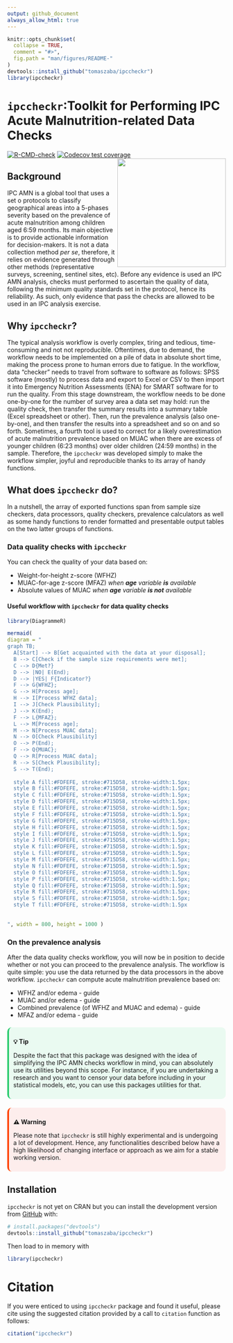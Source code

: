```yaml
---
output: github_document
always_allow_html: true
---
```


<!-- README.md is generated from README.Rmd. Please edit that file -->

```r
knitr::opts_chunk$set(
  collapse = TRUE,
  comment = "#>",
  fig.path = "man/figures/README-"
)
devtools::install_github("tomaszaba/ipccheckr")
library(ipccheckr)
```

# `ipccheckr`:Toolkit for Performing IPC Acute Malnutrition-related Data Checks

<!-- badges: start -->
[![R-CMD-check](https://github.com/tomaszaba/ipccheckr/actions/workflows/R-CMD-check.yaml/badge.svg)](https://github.com/tomaszaba/ipccheckr/actions/workflows/R-CMD-check.yaml)
[![Codecov test coverage](https://codecov.io/gh/tomaszaba/ipccheckr/branch/main/graph/badge.svg)](https://app.codecov.io/gh/tomaszaba/ipccheckr?branch=main)
<!-- badges: end -->
<img src="man/figures/logo.png" align="right" height="250" alt="" />

## Background

IPC AMN is a global tool that uses a set o protocols to classify geographical areas into a 5-phases severity based on the prevalence of acute malnutrition among children aged 6:59 months. Its main objective is to provide actionable information for decision-makers. It is not a data collection method _per se_, therefore, it relies on evidence generated through other methods (representative surveys, screening, sentinel sites, etc). Before any evidence is used an IPC AMN analysis, checks must performed to ascertain the quality of data, following the minimum quality standards set in the protocol, hence its reliability. As such, only evidence that pass the checks are allowed to be used in an IPC analysis exercise.

## Why `ipccheckr`?

The typical analysis workflow is overly complex, tiring and tedious, time-consuming and not not reproducible. Oftentimes, due to demand, the workflow needs to be implemented on a pile of data in absolute short time, making the process prone to human errors due to fatigue. In the workflow, data “checker” needs to travel from software to software as follows: SPSS software (mostly) to process data and export to Excel or CSV to then import it into Emergency Nutrition Assessments (ENA) for SMART software for to run the quality. From this stage downstream, the workflow needs to be done one-by-one for the number of survey area a data set may hold: run the quality check, then transfer the summary results into a summary table (Excel spreadsheet or other). Then, run the prevalence analysis (also one-by-one), and then transfer the results into a spreadsheet and so on and so forth. Sometimes, a fourth tool is used to correct for a likely overestimation of acute malnutrition prevalence based on MUAC when there are excess of younger children (6:23 months) over older children (24:59 months) in the sample. Therefore, the `ipccheckr` was developed simply to make the workflow simpler, joyful and reproducible thanks to its array of handy functions.

## What does `ipccheckr` do?

In a nutshell, the array of exported functions span from sample size checkers, data processors, quality checkers, prevalence calculators as well as some handy functions to render formatted and presentable output tables on the two latter groups of functions.

### Data quality checks with `ipccheckr`

You can check the quality of your data based on: 

  + Weight-for-height z-score (WFHZ) 
  + MUAC-for-age z-score (MFAZ) _when **age** variable **is** available_ 
  + Absolute values of MUAC _when **age** variable **is not** available_ 

#### Useful workflow with `ipccheckr` for data quality checks
```r
library(DiagrammeR)

mermaid(
diagram = "
graph TB;
  A[Start] --> B[Get acquainted with the data at your disposal];
  B --> C[Check if the sample size requirements were met];
  C --> D{Met?}
  D --> |NO| E(End);
  D --> |YES| F{Indicator?}
  F --> G{WFHZ};
  G --> H[Process age];
  H --> I[Process WFHZ data];
  I --> J[Check Plausibility];
  J --> K(End);
  F --> L{MFAZ};
  L --> M[Process age];
  M --> N[Process MUAC data];
  N --> O[Check Plausibility]
  O --> P(End);
  F --> Q{MUAC};
  Q --> R[Process MUAC data];
  R --> S[Check Plausibility];
  S --> T(End);
  
  style A fill:#FDFEFE, stroke:#715D58, stroke-width:1.5px;
  style B fill:#FDFEFE, stroke:#715D58, stroke-width:1.5px;
  style C fill:#FDFEFE, stroke:#715D58, stroke-width:1.5px;
  style D fill:#FDFEFE, stroke:#715D58, stroke-width:1.5px;
  style E fill:#FDFEFE, stroke:#715D58, stroke-width:1.5px;
  style F fill:#FDFEFE, stroke:#715D58, stroke-width:1.5px;
  style G fill:#FDFEFE, stroke:#715D58, stroke-width:1.5px; 
  style H fill:#FDFEFE, stroke:#715D58, stroke-width:1.5px;
  style I fill:#FDFEFE, stroke:#715D58, stroke-width:1.5px;
  style J fill:#FDFEFE, stroke:#715D58, stroke-width:1.5px;
  style K fill:#FDFEFE, stroke:#715D58, stroke-width:1.5px;
  style L fill:#FDFEFE, stroke:#715D58, stroke-width:1.5px;
  style M fill:#FDFEFE, stroke:#715D58, stroke-width:1.5px;
  style N fill:#FDFEFE, stroke:#715D58, stroke-width:1.5px;
  style O fill:#FDFEFE, stroke:#715D58, stroke-width:1.5px;
  style P fill:#FDFEFE, stroke:#715D58, stroke-width:1.5px;
  style Q fill:#FDFEFE, stroke:#715D58, stroke-width:1.5px;
  style R fill:#FDFEFE, stroke:#715D58, stroke-width:1.5px;
  style S fill:#FDFEFE, stroke:#715D58, stroke-width:1.5px;
  style T fill:#FDFEFE, stroke:#715D58, stroke-width:1.5px
  
  
", width = 800, height = 1000 )
```

### On the prevalence analysis

After the data quality checks workflow, you will now be in position to decide whether or not you can proceed to the prevalence analysis. The workflow is quite simple: you use the data returned by the data processors in the above workflow. `ipccheckr` can compute acute malnutrition prevalence based on:

  + WFHZ and/or edema - guide
  + MUAC and/or edema - guide
  + Combined prevalence (of WFHZ and MUAC and edema) - guide
  + MFAZ and/or edema - guide

<style>
.callout-tip {
  border-left: 4px solid #2ECC71; /* Green border */
  background-color: #EAFAF1; /* Light green background */
  padding: 10px;
  margin: 20px 0;
  border-radius: 10px;
}
</style>
<div class="callout-tip">
<strong>💡 Tip </strong>

Despite the fact that this package was designed with the idea of simplifying the IPC AMN checks workflow in mind, you can absolutely use its utilities beyond this scope. For instance, if you are undertaking a research and you want to censor your data before including in your statistical models, etc, you can use this packages utilities for that. 
</div>

<style>
.callout-warning {
  border-left: 4px solid #FF4500; /* Red border */
  background-color: #FDEDEC; /* Light red background */
  padding: 10px;
  margin: 20px 0;
  border-radius: 10px;
}
</style>
<div class="callout-warning">
<strong>⚠️ Warning</strong>

Please note that `ipccheckr` is still highly experimental and is undergoing a lot of development. Hence, any functionalities described below have a high likelihood of changing interface or approach as we aim for a stable working version.
</div>

## Installation

`ipccheckr` is not yet on CRAN but you can install the development version from [GitHub](https://github.com/) with:

``` r
# install.packages("devtools")
devtools::install_github("tomaszaba/ipccheckr")
```

Then load to in memory with
```r
library(ipccheckr)
```

# Citation

If you were enticed to using `ipccheckr` package and found it useful, please cite using the suggested citation provided by a call to `citation` function as follows:

```r
citation("ipccheckr")
```
